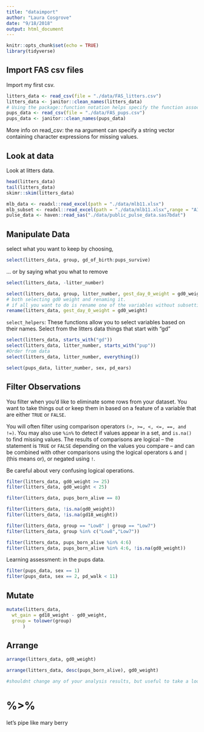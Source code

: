 ```yaml
---
title: "dataimport"
author: "Laura Cosgrove"
date: "9/18/2018"
output: html_document
---
```


```r
knitr::opts_chunk$set(echo = TRUE)
library(tidyverse)
```

## Import FAS csv files

Import my first csv. 

```r
litters_data <- read_csv(file = "./data/FAS_litters.csv")
litters_data <- janitor::clean_names(litters_data)
# Using the package::function notation helps specify the function associated with a specific package. It's safer than loading the package up top in your library, because it removes the possibility of using a same-named function from the wrong package
pups_data <- read_csv(file = "./data/FAS_pups.csv")
pups_data <- janitor::clean_names(pups_data)
```
More info on read_csv: the na argument can specify a string vector containing character expressions for missing values. 

## Look at data

Look at litters data.

```r
head(litters_data)
tail(litters_data)
skimr::skim(litters_data)
```

```r
mlb_data <- readxl::read_excel(path = "./data/mlb11.xlsx")
mlb_subset <- readxl::read_excel(path = "./data/mlb11.xlsx",range = "A1:E17")
pulse_data <- haven::read_sas("./data/public_pulse_data.sas7bdat")
```

## Manipulate Data

select what you want to keep by choosing, 

```r
select(litters_data, group, gd_of_birth:pups_survive)

```

... or by saying what you what to remove

```r
select(litters_data, -litter_number)
```

```r
select(litters_data, group, litter_number, gest_day_0_weight = gd0_weight)
# both selecting gd0 weight and renaming it.
# if all you want to do is rename one of the variables without subsetting/selecting
rename(litters_data, gest_day_0_weight = gd0_weight)
```

`select_helpers`: These functions allow you to select variables based on their names.
Select from the litters data things that start with "gd"

```r
select(litters_data, starts_with("gd"))
select(litters_data, litter_number, starts_with("pup"))
#Order from data
select(litters_data, litter_number, everything())
```

```r
select(pups_data, litter_number, sex, pd_ears)
```

## Filter Observations

You filter when you'd like to eliminate some rows from your dataset. You want to take things out or keep them in based on a feature of a variable that are either `TRUE` or `FALSE`. 

You will often filter using comparison operators `(>, >=, <, <=, ==, and !=)`. You may also use `%in%` to detect if values appear in a set, and `is.na()` to find missing values. The results of comparisons are logical – the statement is `TRUE` or `FALSE` depending on the values you compare – and can be combined with other comparisons using the logical operators `&` and `|` (this means or), or negated using `!`.

Be careful about very confusing logical operations.

```r
filter(litters_data, gd0_weight >= 25)
filter(litters_data, gd0_weight < 25)

filter(litters_data, pups_born_alive == 8)

filter(litters_data, !is.na(gd0_weight))
filter(litters_data, !is.na(gd18_weight))

filter(litters_data, group == "Low8" | group == "Low7")
filter(litters_data, group %in% c("Low8","Low7"))

filter(litters_data, pups_born_alive %in% 4:6)
filter(litters_data, pups_born_alive %in% 4:6, !is.na(gd0_weight))
```

Learning assessment: in the pups data.
```r
filter(pups_data, sex == 1)
filter(pups_data, sex == 2, pd_walk < 11)

```

## Mutate

```r

mutate(litters_data,
  wt_gain = gd18_weight - gd0_weight,
  group = tolower(group)
      )
```

## Arrange

```r
arrange(litters_data, gd0_weight)

arrange(litters_data, desc(pups_born_alive), gd0_weight)

#shouldnt change any of your analysis results, but useful to take a look at as an intermediate step.
```

# %>% 

let's pipe like mary berry

```r

```

